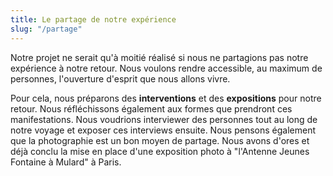```yaml
---
title: Le partage de notre expérience
slug: "/partage"
---
```


Notre projet ne serait qu'à moitié réalisé si nous ne partagions pas notre expérience à notre retour.
Nous voulons rendre accessible, au maximum de personnes, l'ouverture d'esprit que nous allons vivre.

Pour cela, nous préparons des **interventions** et des **expositions** pour notre retour. Nous réfléchissons
également aux formes que prendront ces manifestations. Nous voudrions interviewer des personnes tout au
long de notre voyage et exposer ces interviews ensuite. Nous pensons également que la photographie est
un bon moyen de partage. Nous avons d'ores et déjà conclu la mise en place d'une exposition photo à
"l'Antenne Jeunes Fontaine à Mulard" à Paris.
